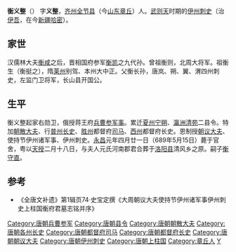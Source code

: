 '''衡义整'''（{{bd|7世纪|?|689年||catIdx=H}}） 字'''义整'''，[[齐州|齐州]][[全节县|全节县]]（今[[山东|山东]][[章丘|章丘]]）人。[[武则天|武则天]]时期的[[伊州|伊州]][[刺史|刺史]]（治[[伊吾|伊吾]]，在今[[新疆|新疆]][[哈密|哈密]]）。

== 家世 ==
汉儒林大夫[[衡咸|衡咸]]之后，晋相国府参军[[衡凯|衡凯]]之九代孙。曾祖衡则，北周大将军。祖衡生（衡挺之），隋[[莱州|莱州]]别驾、本州大中正。父衡长孙，唐岚、朔、翼、渭四州刺史，左监门卫将军，长山县开国公。

== 生平 ==

衡义整起家右勋卫，俄授蒋王府[[兵曹参军事|兵曹参军事]]。累迁[[夏州|夏州]][[宁朔县|宁朔]]、[[瀛洲|瀛洲]][[清苑县|清苑]]二县令。特加[[朝散大夫|朝散大夫]]、行[[普州|普州]][[长史|长史]]、[[胜州|胜州]]都督府[[司马|司马]]、[[西州|西州]]都督府长史。恩制授[[朝议大夫|朝议大夫]]、使持节伊州诸军事、伊州刺史。[[永昌_(唐朝)|永昌]]元年四月廿一日（689年5月15日）薨于官舍，粤以[[天授_(武周)|天授]]二月十八日，与夫人元氏河南郡君合葬于[[洛阳县|洛阳县]]清风乡之原。嗣子[[衡守直|衡守直]]。

==参考==
* 《全唐文补遗》第1辑页74·史宝定撰《大周朝议大夫使持节伊州诸军事伊州刺史上柱国衡府君墓志铭并序》

{{DEFAULTSORT:H}}
[[Category:唐朝兵曹参军|Category:唐朝兵曹参军]]
[[Category:唐朝县令|Category:唐朝县令]]
[[Category:唐朝朝散大夫|Category:唐朝朝散大夫]]
[[Category:唐朝各州长史|Category:唐朝各州长史]]
[[Category:唐朝都督府司马|Category:唐朝都督府司马]]
[[Category:唐朝都督府长史|Category:唐朝都督府长史]]
[[Category:唐朝朝议大夫|Category:唐朝朝议大夫]]
[[Category:唐朝伊州刺史|Category:唐朝伊州刺史]]
[[Category:唐朝上柱国|Category:唐朝上柱国]]
[[Category:章丘人|Category:章丘人]]
[[Category:衡姓|Y]]